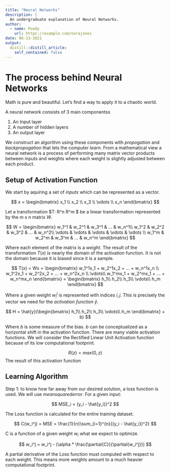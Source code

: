 ```yaml
---
title: "Neural Networks"
description: |
  An undergraduate explanation of Neural Networks.
author:
  - name: Poody
    url: https://example.com/norajones
date: 06-13-2021
output:
  distill::distill_article:
    self_contained: false
---
```







# The process behind Neural Networks

Math is pure and beautiful. Let's find a way to apply it to a chaotic world.


A neural network consists of 3 main componentss

1. An Input layer
2. A number of hidden layers
3. An output layer

We construct an algorithm using these components with $propogation$ and $back propogation$ that lets the computer $learn$. From a mathematical view a neural network is a process of performing many matrix vector products between inputs and weights where each weight is slightly adjusted between each product.

## Setup of Activation Function

We start by aquiring a set of $inputs$ which can be represented as a vector. 

$$
x = \begin{bmatrix}
x_1 \\
x_2 \\
x_3 \\
\vdots \\
x_n
\end{bmatrix}
$$

Let a transformation $T: R^n \rightarrow R^m $ be a linear transformation represented by the $m$ x $n$ matrix $W$. 

$$
W = \begin{bmatrix}
w_1^1 & w_2^1 & w_3^1 & ... & w_n^1\\
w_1^2 & w_2^2 & w_3^2 & ... & w_n^2\\
\vdots & \vdots & \vdots & \vdots & \vdots \\
w_1^m & w_2^m & w_3^m & ... & w_n^m
\end{bmatrix}
$$

Where each element of the matrix is a $weight$. The result of the transformation $T(x)$ is nearly the domain of the activation function. It is not the domain because it is biased since it is a sample.

$$
T(x) = Wx = \begin{bmatrix}
w_1^1x_1 + w_2^1x_2 + ... + w_n^1x_n \\
w_1^2x_1 + w_2^2x_2 + ... + w_n^2x_n \\
\vdots\\
w_1^mx_1 + w_2^mx_1 + ... + w_n^mx_n
\end{bmatrix} 
= \begin{bmatrix}
h_1\\
h_2\\
h_3\\
\vdots\\
h_m
\end{bmatrix}
$$

Where a given weight $w_i^j$ is represented with indices $i,j$. This is precisely the vector we need for the $activation$  $function$ $\hat{y}$.

$$
H = \hat{y}(\begin{bmatrix}
h_1\\
h_2\\
h_3\\
\vdots\\
h_m
\end{bmatrix} + b)
$$

Where $b$ is some measure of the bias. $b$ can be conceptualized as a horizontal shift in the activation function. There are many viable activation functions. We will consider the Rectified Linear Unit Activation function because of its low computational footprint.

$$
R(z) = max(0, z)
$$
The result of this activation function  

## Learning Algorithm

Step 1: to know how far away from our desired solution, a loss function is used. We will use $mean squared error$. For a given input:

$$
MSE_i = (y_i - \hat{y_i})^2
$$

The Loss function is calculated for the entire training dataset. 

$$
C(w_i^j) = MSE = \frac{1}{n}\sum_{i=1}^{n}{(y_i - \hat{y_i})^2}
$$

C is a function of a given weight $w_i$ what we expect to optimize. 


$$
w_i^j = w_i^j - (\alpha * \frac{\partial{C}}{\partial{w_i^j}})
$$

A partial derivative of the Loss function must computed with respect to each weight. This means more weights amount to a much heavier computational footprint.















